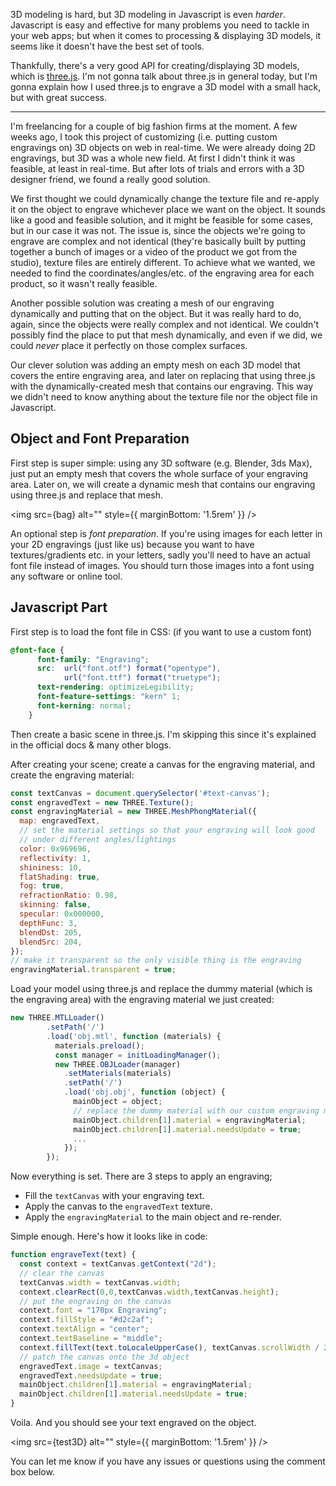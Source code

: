 
<div>

3D modeling is hard, but 3D modeling in Javascript is even _harder_. Javascript is easy and effective for many problems you need to tackle in your web apps; but when it comes to processing & displaying 3D models, it seems like it doesn't have the best set of tools.

Thankfully, there's a very good API for creating/displaying 3D models, which is [three.js](https://threejs.org/). I'm not gonna talk about three.js in general today, but I'm gonna explain how I used three.js to engrave a 3D model with a small hack, but with great success.

---

I'm freelancing for a couple of big fashion firms at the moment. A few weeks ago, I took this project of customizing (i.e. putting custom engravings on) 3D objects on web in real-time. We were already doing 2D engravings, but 3D was a whole new field. At first I didn't think it was feasible, at least in real-time. But after lots of trials and errors with a 3D designer friend, we found a really good solution.

We first thought we could dynamically change the texture file and re-apply it on the object to engrave whichever place we want on the object. It sounds like a good and feasible solution, and it might be feasible for some cases, but in our case it was not. The issue is, since the objects we're going to engrave are complex and not identical (they're basically built by putting together a bunch of images or a video of the product we got from the studio), texture files are entirely different. To achieve what we wanted, we needed to find the coordinates/angles/etc. of the engraving area for each product, so it wasn't really feasible.

Another possible solution was creating a mesh of our engraving dynamically and putting that on the object. But it was really hard to do, again, since the objects were really complex and not identical. We couldn't possibly find the place to put that mesh dynamically, and even if we did, we could _never_ place it perfectly on those complex surfaces.

Our clever solution was adding an empty mesh on each 3D model that covers the entire engraving area, and later on replacing that using three.js with the dynamically-created mesh that contains our engraving. This way we didn't need to know anything about the texture file nor the object file in Javascript.

## Object and Font Preparation

First step is super simple: using any 3D software (e.g. Blender, 3ds Max), just put an empty mesh that covers the whole surface of your engraving area. Later on, we will create a dynamic mesh that contains our engraving using three.js and replace that mesh.

<img src={bag} alt="" style={{ marginBottom: '1.5rem' }} />

An optional step is _font preparation_. If you're using images for each letter in your 2D engravings (just like us) because you want to have textures/gradients etc. in your letters, sadly you'll need to have an actual font file instead of images. You should turn those images into a font using any software or online tool.

## Javascript Part


First step is to load the font file in CSS: (if you want to use a custom font)

```css
@font-face {
      font-family: "Engraving";
      src:  url("font.otf") format("opentype"),
            url("font.ttf") format("truetype");
      text-rendering: optimizeLegibility;
      font-feature-settings: "kern" 1;
      font-kerning: normal;
    }
```

Then create a basic scene in three.js. I'm skipping this since it's explained in the official docs & many other blogs.

After creating your scene; create a canvas for the engraving material, and create the engraving material:

```js
const textCanvas = document.querySelector('#text-canvas');
const engravedText = new THREE.Texture();
const engravingMaterial = new THREE.MeshPhongMaterial({
  map: engravedText,
  // set the material settings so that your engraving will look good
  // under different angles/lightings
  color: 0x969696,
  reflectivity: 1,
  shininess: 10,
  flatShading: true,
  fog: true,
  refractionRatio: 0.98,
  skinning: false,
  specular: 0x000000,
  depthFunc: 3,
  blendDst: 205,
  blendSrc: 204,
});
// make it transparent so the only visible thing is the engraving
engravingMaterial.transparent = true;
```

Load your model using three.js and replace the dummy material (which is the engraving area) with the engraving material we just created:

```js
new THREE.MTLLoader()
        .setPath('/')
        .load('obj.mtl', function (materials) {
          materials.preload();
          const manager = initLoadingManager();
          new THREE.OBJLoader(manager)
            .setMaterials(materials)
            .setPath('/')
            .load('obj.obj', function (object) {
              mainObject = object;
              // replace the dummy material with our custom engraving material
              mainObject.children[1].material = engravingMaterial;
              mainObject.children[1].material.needsUpdate = true;
              ...
            });
        });
```

Now everything is set. There are 3 steps to apply an engraving;
- Fill the `textCanvas` with your engraving text.
- Apply the canvas to the `engravedText` texture.
- Apply the `engravingMaterial` to the main object and re-render.

Simple enough. Here's how it looks like in code:

```js
function engraveText(text) {
  const context = textCanvas.getContext("2d");
  // clear the canvas
  textCanvas.width = textCanvas.width;
  context.clearRect(0,0,textCanvas.width,textCanvas.height);
  // put the engraving on the canvas
  context.font = "170px Engraving";
  context.fillStyle = "#d2c2af";
  context.textAlign = "center";
  context.textBaseline = "middle";
  context.fillText(text.toLocaleUpperCase(), textCanvas.scrollWidth / 2, textCanvas.scrollHeight / 2 - 10);
  // patch the canvas onto the 3d object
  engravedText.image = textCanvas;
  engravedText.needsUpdate = true;
  mainObject.children[1].material = engravingMaterial;
  mainObject.children[1].material.needsUpdate = true;
}
```

Voila. And you should see your text engraved on the object.

<img src={test3D} alt="" style={{ marginBottom: '1.5rem' }} />

You can let me know if you have any issues or questions using the comment box below.

</div>